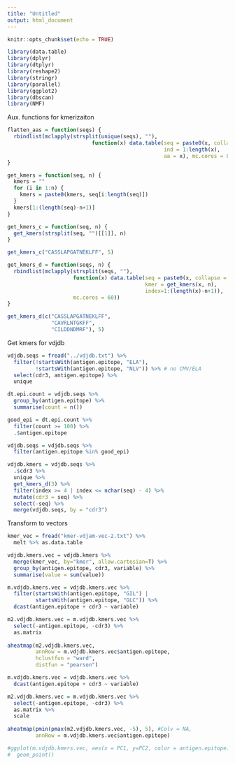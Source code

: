 ```yaml
---
title: "Untitled"
output: html_document
---
```


```r
knitr::opts_chunk$set(echo = TRUE)
```

```r
library(data.table)
library(dplyr)
library(dtplyr)
library(reshape2)
library(stringr)
library(parallel)
library(ggplot2)
library(dbscan)
library(NMF)
```

Aux. functions for kmerizaiton

```r
flatten_aas = function(seqs) {
  rbindlist(mclapply(strsplit(unique(seqs), ""),
                           function(x) data.table(seq = paste0(x, collapse = ""),
                                                  ind = 1:length(x),
                                                  aa = x), mc.cores = 80))
}

get_kmers = function(seq, n) {
  kmers = ""
  for (i in 1:n) {
    kmers = paste0(kmers, seq[i:length(seq)])
  }
  kmers[1:(length(seq)-n+1)]
}

get_kmers_c = function(seq, n) {
  get_kmers(strsplit(seq, "")[[1]], n)
}

get_kmers_c("CASSLAPGATNEKLFF", 5)

get_kmers_d = function(seqs, n) {
  rbindlist(mclapply(strsplit(seqs, ""),
                     function(x) data.table(seq = paste0(x, collapse = ""), 
                                            kmer = get_kmers(x, n), 
                                            index=1:(length(x)-n+1)),
                     mc.cores = 60))
}

get_kmers_d(c("CASSLAPGATNEKLFF",
              "CAVRLNTGKFF", 
              "CILDDNDMRF"), 5)
```

Get kmers for vdjdb

```r
vdjdb.seqs = fread("../vdjdb.txt") %>%
  filter(!startsWith(antigen.epitope, "ELA"),
         !startsWith(antigen.epitope, "NLV")) %>% # no CMV/ELA
  select(cdr3, antigen.epitope) %>%
  unique 

dt.epi.count = vdjdb.seqs %>%
  group_by(antigen.epitope) %>%
  summarise(count = n())

good_epi = dt.epi.count %>%
  filter(count >= 100) %>%
  .$antigen.epitope

vdjdb.seqs = vdjdb.seqs %>%
  filter(antigen.epitope %in% good_epi)

vdjdb.kmers = vdjdb.seqs %>%
  .$cdr3 %>%
  unique %>%
  get_kmers_d(3) %>%
  filter(index >= 4 | index <= nchar(seq) - 4) %>%
  mutate(cdr3 = seq) %>%
  select(-seq) %>%
  merge(vdjdb.seqs, by = "cdr3")
```

Transform to vectors

```r
kmer_vec = fread("kmer-vdjam-vec-2.txt") %>%
  melt %>% as.data.table

vdjdb.kmers.vec = vdjdb.kmers %>%
  merge(kmer_vec, by="kmer", allow.cartesian=T) %>%
  group_by(antigen.epitope, cdr3, variable) %>%
  summarise(value = sum(value))
```


```r
m.vdjdb.kmers.vec = vdjdb.kmers.vec %>%
  filter(startsWith(antigen.epitope, "GIL") |
         startsWith(antigen.epitope, "GLC")) %>%
  dcast(antigen.epitope + cdr3 ~ variable)

m2.vdjdb.kmers.vec = m.vdjdb.kmers.vec %>%
  select(-antigen.epitope, -cdr3) %>%
  as.matrix
  
aheatmap(m2.vdjdb.kmers.vec, 
         annRow = m.vdjdb.kmers.vec$antigen.epitope,
         hclustfun = "ward",
         distfun = "pearson")
```

```r
m.vdjdb.kmers.vec = vdjdb.kmers.vec %>%
  dcast(antigen.epitope + cdr3 ~ variable)

m2.vdjdb.kmers.vec = m.vdjdb.kmers.vec %>%
  select(-antigen.epitope, -cdr3) %>%
  as.matrix %>%
  scale
  
aheatmap(pmin(pmax(m2.vdjdb.kmers.vec, -5), 5), #Colv = NA, 
         annRow = m.vdjdb.kmers.vec$antigen.epitope)

#ggplot(m.vdjdb.kmers.vec, aes(x = PC1, y=PC2, color = antigen.epitope)) +
#  geom_point()
```
